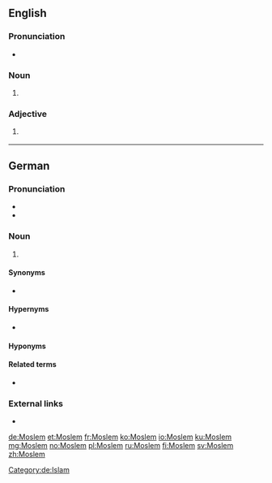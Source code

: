 {{also|moslem}}
==English==

===Pronunciation===
* {{IPA|/ˈmɒzləm/|/ˈmɒsləm/|lang=en}}

===Noun===
{{en-noun}}

# {{context|dated|lang=en}} {{alternative spelling of|Muslim|lang=en}}

===Adjective===
{{en-adj|-}}

# {{context|dated|lang=en}} {{alternative spelling of|Muslim|lang=en}}

----

==German==

===Pronunciation===
* {{IPA|/ˈmɔslɛm/|lang=de}}
* {{hyphenation|Mos|lem|lang=de}}

===Noun===
{{de-noun|m|Moslems|Mosleme|pl2=Moslems}}

# {{alternative spelling of|Muslim|lang=de}}

====Synonyms====
* {{l|de|Moslem}}

====Hypernyms====
* {{l|de|Abrahamit}}

====Hyponyms====
{{hyp4|title=Hyponyms of ''„Muslim“'' according to religious orientation|{{l|de|Chardschit}}|{{l|de|Dschabrit}}|{{l|de|Mutazilit}}|{{l|de|Schiit}}|{{l|de|Sunnit}}|{{l|de|Wahhabit}}|lang=de}}
{{hyp4|title=Other hyponyms of ''„Muslimin“''|{{l|de|Islamist}}|{{l|de|Kulturmuslim}}|{{l|de|Radikalmuslim}}|{{l|de|Vorzeige-Muslim}}|lang=de}}

====Related terms====
* {{l|de|Muslimin}}

===External links===
* {{R:Duden}}

[[Category:de:Islam]]

[[de:Moslem]]
[[et:Moslem]]
[[fr:Moslem]]
[[ko:Moslem]]
[[io:Moslem]]
[[ku:Moslem]]
[[mg:Moslem]]
[[no:Moslem]]
[[pl:Moslem]]
[[ru:Moslem]]
[[fi:Moslem]]
[[sv:Moslem]]
[[zh:Moslem]]